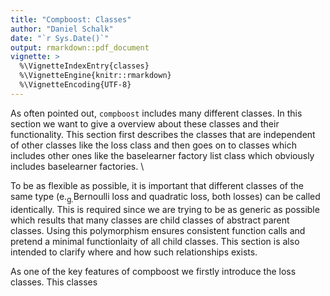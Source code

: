 ```yaml
---
title: "Compboost: Classes"
author: "Daniel Schalk"
date: "`r Sys.Date()`"
output: rmarkdown::pdf_document
vignette: >
  %\VignetteIndexEntry{classes}
  %\VignetteEngine{knitr::rmarkdown}
  %\VignetteEncoding{UTF-8}
---
```


\section{The Classes of Compboost}

As often pointed out, `compboost` includes many different classes. In this 
section we want to give a overview about these classes and their functionality.
This section first describes the classes that are independent of other classes
like the loss class and then goes on to classes which includes other ones
like the baselearner factory list class which obviously includes baselearner 
factories. \\

To be as flexible as possible, it is important that different classes of the 
same type (e.~g.~Bernoulli loss and quadratic loss, both losses) can be 
called identically. This is required since we are trying to be as generic as 
possible which results that many classes are child classes of abstract parent
classes. Using this polymorphism ensures consistent function calls and pretend 
a minimal functionlaity of all child classes. This section is also intended to 
clarify where and how such relationships exists.

\subsection{Loss Classes}

As one of the key features of compboost we firstly introduce the loss classes.
This classes 

\subsubsection{\texttt{Loss} (Abstract/Parent)}

\subsubsection{\texttt{QuadraticLoss} (Child)}

\subsubsection{\texttt{AbsoluteLoss} (Child)}

\subsubsection{\texttt{BernoulliLoss} (Child)}

\subsubsection{\texttt{CustomLoss} (Child)}



\subsection{Data Classes}

\subsubsection{\texttt{Data} (Abstract/Parent)}

\subsubsection{\texttt{InMemoryData} (Child)}



\subsection{Baselearner Related Classes}

\subsubsection{\texttt{Baselearner} (Abstract/Parent)}

\subsubsection{\texttt{PolynomialBlearner} (Child)}

\subsubsection{\texttt{PSplineBlearner} (Child)}

\subsubsection{\texttt{CustomBlearner} (Child)}

\subsubsection{\texttt{CustomCppBlearner} (Child)}


\subsubsection{\texttt{BaselearnerTrack}}


\subsubsection{\texttt{BaselearnerFactory} (Abstract/Parent)}

\subsubsection{\texttt{PolynomialBlearnerFactory} (Child)}

\subsubsection{\texttt{PSplineBlearnerFactory} (Child)}

\subsubsection{\texttt{CustomBlearnerFactory} (Child)}

\subsubsection{\texttt{CustomCppBlearnerFactory} (Child)}


\subsubsection{\texttt{BaselearnerFactoryList}}



\subsection{Logger Related Classes}

\subsubsection{\texttt{Logger} (Abstract/Parent)}

\subsubsection{\texttt{IterationLogger} (Child)}

\subsubsection{\texttt{TimeLogger} (Child)}

\subsubsection{\texttt{InbagRiskLogger} (Child)}

\subsubsection{\texttt{OobRiskLogger} (Child)}


\subsubsection{\texttt{Loggerlist}}



\subsection{Optimizer Classes}

\subsubsection{\texttt{Optimizer} (Abstract/Parent)}

\subsubsection{\texttt{GreedyOptimizer} (Child)}



\subsection{}